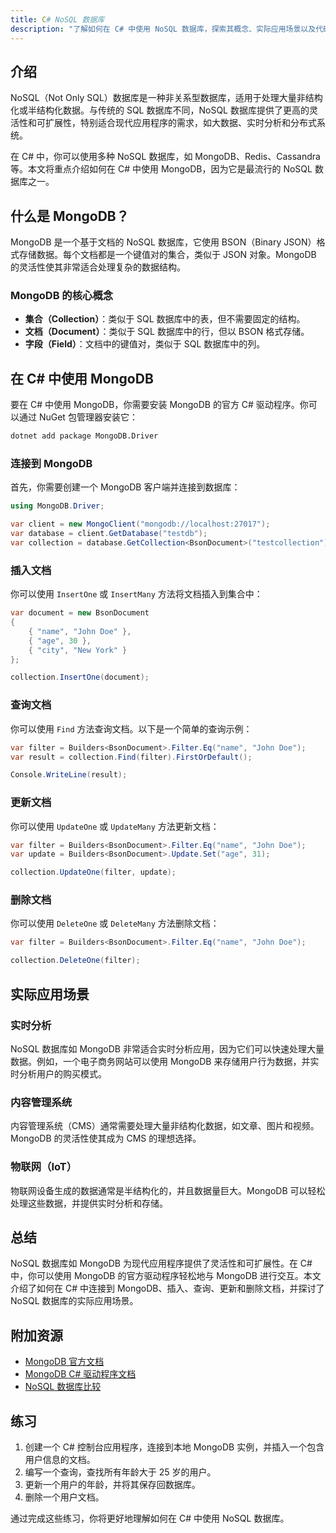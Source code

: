 ```yaml
---
title: C# NoSQL 数据库
description: "了解如何在 C# 中使用 NoSQL 数据库，探索其概念、实际应用场景以及代码示例。"
---
```


## 介绍

NoSQL（Not Only SQL）数据库是一种非关系型数据库，适用于处理大量非结构化或半结构化数据。与传统的 SQL 数据库不同，NoSQL 数据库提供了更高的灵活性和可扩展性，特别适合现代应用程序的需求，如大数据、实时分析和分布式系统。

在 C# 中，你可以使用多种 NoSQL 数据库，如 MongoDB、Redis、Cassandra 等。本文将重点介绍如何在 C# 中使用 MongoDB，因为它是最流行的 NoSQL 数据库之一。

## 什么是 MongoDB？

MongoDB 是一个基于文档的 NoSQL 数据库，它使用 BSON（Binary JSON）格式存储数据。每个文档都是一个键值对的集合，类似于 JSON 对象。MongoDB 的灵活性使其非常适合处理复杂的数据结构。

### MongoDB 的核心概念

- **集合（Collection）**：类似于 SQL 数据库中的表，但不需要固定的结构。
- **文档（Document）**：类似于 SQL 数据库中的行，但以 BSON 格式存储。
- **字段（Field）**：文档中的键值对，类似于 SQL 数据库中的列。

## 在 C# 中使用 MongoDB

要在 C# 中使用 MongoDB，你需要安装 MongoDB 的官方 C# 驱动程序。你可以通过 NuGet 包管理器安装它：

```bash
dotnet add package MongoDB.Driver
```

### 连接到 MongoDB

首先，你需要创建一个 MongoDB 客户端并连接到数据库：

```csharp
using MongoDB.Driver;

var client = new MongoClient("mongodb://localhost:27017");
var database = client.GetDatabase("testdb");
var collection = database.GetCollection<BsonDocument>("testcollection");
```

### 插入文档

你可以使用 `InsertOne` 或 `InsertMany` 方法将文档插入到集合中：

```csharp
var document = new BsonDocument
{
    { "name", "John Doe" },
    { "age", 30 },
    { "city", "New York" }
};

collection.InsertOne(document);
```

### 查询文档

你可以使用 `Find` 方法查询文档。以下是一个简单的查询示例：

```csharp
var filter = Builders<BsonDocument>.Filter.Eq("name", "John Doe");
var result = collection.Find(filter).FirstOrDefault();

Console.WriteLine(result);
```

### 更新文档

你可以使用 `UpdateOne` 或 `UpdateMany` 方法更新文档：

```csharp
var filter = Builders<BsonDocument>.Filter.Eq("name", "John Doe");
var update = Builders<BsonDocument>.Update.Set("age", 31);

collection.UpdateOne(filter, update);
```

### 删除文档

你可以使用 `DeleteOne` 或 `DeleteMany` 方法删除文档：

```csharp
var filter = Builders<BsonDocument>.Filter.Eq("name", "John Doe");

collection.DeleteOne(filter);
```

## 实际应用场景

### 实时分析

NoSQL 数据库如 MongoDB 非常适合实时分析应用，因为它们可以快速处理大量数据。例如，一个电子商务网站可以使用 MongoDB 来存储用户行为数据，并实时分析用户的购买模式。

### 内容管理系统

内容管理系统（CMS）通常需要处理大量非结构化数据，如文章、图片和视频。MongoDB 的灵活性使其成为 CMS 的理想选择。

### 物联网（IoT）

物联网设备生成的数据通常是半结构化的，并且数据量巨大。MongoDB 可以轻松处理这些数据，并提供实时分析和存储。

## 总结

NoSQL 数据库如 MongoDB 为现代应用程序提供了灵活性和可扩展性。在 C# 中，你可以使用 MongoDB 的官方驱动程序轻松地与 MongoDB 进行交互。本文介绍了如何在 C# 中连接到 MongoDB、插入、查询、更新和删除文档，并探讨了 NoSQL 数据库的实际应用场景。

## 附加资源

- [MongoDB 官方文档](https://docs.mongodb.com/)
- [MongoDB C# 驱动程序文档](https://mongodb.github.io/mongo-csharp-driver/)
- [NoSQL 数据库比较](https://www.mongodb.com/nosql-explained/nosql-vs-sql)

## 练习

1. 创建一个 C# 控制台应用程序，连接到本地 MongoDB 实例，并插入一个包含用户信息的文档。
2. 编写一个查询，查找所有年龄大于 25 岁的用户。
3. 更新一个用户的年龄，并将其保存回数据库。
4. 删除一个用户文档。

通过完成这些练习，你将更好地理解如何在 C# 中使用 NoSQL 数据库。